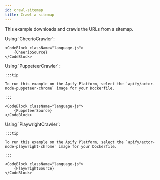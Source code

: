 ```yaml
---
id: crawl-sitemap
title: Crawl a sitemap
---
```




This example downloads and crawls the URLs from a sitemap.

<Tabs groupId="crawler-type">

<TabItem value="cheerio_crawler" label="CheerioCrawler" default>
	Using `CheerioCrawler`:

	<CodeBlock className="language-js">
		{CheerioSource}
	</CodeBlock>
</TabItem>

<TabItem value="puppeteer_crawler" label="PuppeteerCrawler">
	Using `PuppeteerCrawler`:

	:::tip

	To run this example on the Apify Platform, select the `apify/actor-node-puppeteer-chrome` image for your Dockerfile.

	:::

	<CodeBlock className="language-js">
		{PuppeteerSource}
	</CodeBlock>
</TabItem>

<TabItem value="playwright_crawler" label="PlaywrightCrawler">
	Using `PlaywrightCrawler`:

	:::tip

	To run this example on the Apify Platform, select the `apify/actor-node-playwright-chrome` image for your Dockerfile.

	:::

	<CodeBlock className="language-js">
		{PlaywrightSource}
	</CodeBlock>
</TabItem>

</Tabs>
